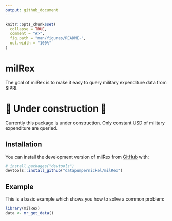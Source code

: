 ```yaml
---
output: github_document
---
```


<!-- README.md is generated from README.Rmd. Please edit that file -->

```r
knitr::opts_chunk$set(
  collapse = TRUE,
  comment = "#>",
  fig.path = "man/figures/README-",
  out.width = "100%"
)
```

# milRex

<!-- badges: start -->
<!-- badges: end -->

The goal of milRex is to make it easy to query military expenditure data from 
SIPRI. 

# 🚧 Under construction 🚧

Currently this package is under construction. Only constant USD of military 
expenditure are queried. 

## Installation

You can install the development version of 
milRex from [GitHub](https://github.com/) with:

``` r
# install.packages("devtools")
devtools::install_github("datapumpernickel/milRex")
```

## Example

This is a basic example which shows you how to solve a common problem:

```r
library(milRex)
data <- mr_get_data()
```
